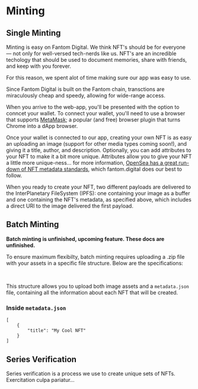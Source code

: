 
# Minting

## Single Minting

Minting is easy on Fantom Digital. We think NFT's should be for everyone — not only for well-versed tech-nerds like us. NFT's are an incredible techology that should be used to document memories, share with friends, and keep with you forever.

For this reason, we spent alot of time making sure our app was easy to use.

Since Fantom Digital is built on the Fantom chain, transctions are miraculously cheap and speedy, allowing for wide-range access.

When you arrive to the web-app, you'll be presented with the option to conncet your wallet. To connect your wallet, you'll need to use a browser that supports [MetaMask](https://metamask.io/download.html); a popular (and free) browser plugin that turns Chrome into a dApp browser.

Once your wallet is connected to our app, creating your own NFT is as easy an uploading an image (support for other media types coming soon!), and giving it a title, author, and description. Optionally, you can add attributes to your NFT to make it a bit more unique. Attributes allow you to give your NFT a little more unique-ness... for more information, [OpenSea has a great run-down of NFT metadata standards](https://docs.opensea.io/docs/metadata-standards), which fantom.digital does our best to follow.

When you ready to create your NFT, two different payloads are delivered to the InterPlanetary FileSystem (IPFS): one containing your image as a buffer and one containing the NFT's metadata, as specified above, which includes a direct URI to the image delivered the first payload.

## Batch Minting

**Batch minting is unfinished, upcoming feature. These docs are unfinished.**

To ensure maximum flexibilty, batch minting requires uploading a .zip file with your assets in a specific file structure. Below are the specifications:

<br />

<Tree initialExpand>
    <Tree.Folder name="my_nft_payload.zip">
        <Tree.File name="metadata.json" />
        <Tree.File name="IMG_001.jpg" />
        <Tree.File name="IMG_002.jpg" />
        <Tree.File name="IMG_003.png" />
        <Tree.File name="crazy_cat.gif" />
    </Tree.Folder>
</Tree>

This structure allows you to upload both image assets and a `metadata.json` file, containing all the information about each NFT that will be created.

### Inside `metadata.json`

```
[
    {
        "title": "My Cool NFT"
    }
]
```

## Series Verification

Series verification is a process we use to create unique sets of NFTs. Exercitation culpa pariatur...